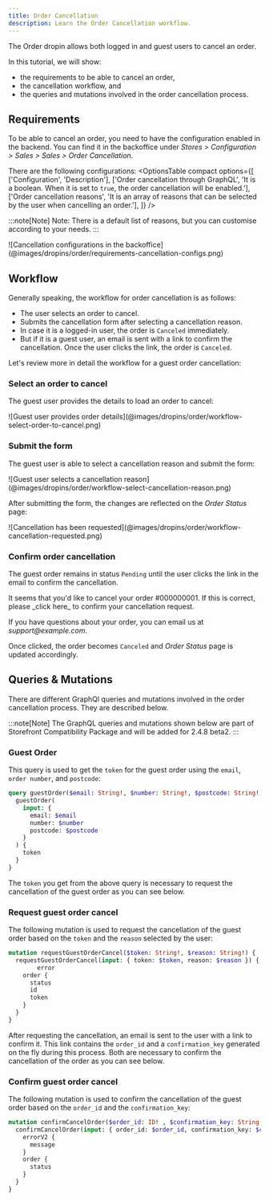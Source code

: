 ```yaml
---
title: Order Cancellation
description: Learn the Order Cancellation workflow.
---
```



The Order dropin allows both logged in and guest users to cancel an order.

In this tutorial, we will show:
- the requirements to be able to cancel an order,
- the cancellation workflow, and
- the queries and mutations involved in the order cancellation process.

## Requirements

To be able to cancel an order, you need to have the configuration enabled in the backend.
You can find it in the backoffice under *Stores > Configuration > Sales > Sales > Order Cancellation*.

There are the following configurations:
  <OptionsTable
    compact
    options={[
    ['Configuration', 'Description'],
    ['Order cancellation through GraphQL', 'It is a boolean. When it is set to `true`, the order cancellation will be enabled.'],
    ['Order cancellation reasons', 'It is an array of reasons that can be selected by the user when cancelling an order.'],
    ]}
  />

:::note[Note]
Note: There is a default list of reasons, but you can customise according to your needs.
:::

<Diagram caption="The order cancellation configurations you can customise in the backoffice">
  ![Cancellation configurations in the backoffice](@images/dropins/order/requirements-cancellation-configs.png)
</Diagram>

## Workflow

Generally speaking, the workflow for order cancellation is as follows:
- The user selects an order to cancel.
- Submits the cancellation form after selecting a cancellation reason.
- In case it is a logged-in user, the order is `Canceled` immediately.
- But if it is a guest user, an email is sent with a link to confirm the cancellation. Once the user clicks the link, the order is `Canceled`.

Let's review more in detail the workflow for a guest order cancellation:

### Select an order to cancel

The guest user provides the details to load an order to cancel:

<Diagram caption="Form presented to the guest user to load order details.">
  ![Guest user provides order details](@images/dropins/order/workflow-select-order-to-cancel.png)
</Diagram>

### Submit the form

The guest user is able to select a cancellation reason and submit the form:

<Diagram caption="Form presented to the guest user with different cancellation reasons.">
  ![Guest user selects a cancellation reason](@images/dropins/order/workflow-select-cancellation-reason.png)
</Diagram>

After submitting the form, the changes are reflected on the *Order Status* page:

<Diagram caption="Guest user is notified that cancellation has been requested.">
  ![Cancellation has been requested](@images/dropins/order/workflow-cancellation-requested.png)
</Diagram>

### Confirm order cancellation

The guest order remains in status `Pending` until the user clicks the link in the email to confirm the cancellation.

<Aside type="choose" title="Confirm Your Main Website Store Order Cancellation">
  It seems that you'd like to cancel your order #000000001. If this is correct, please _click here_ to confirm your cancellation request.

  If you have questions about your order, you can email us at _support@example.com_.
</Aside>

Once clicked, the order becomes `Canceled` and *Order Status* page is updated accordingly.

## Queries & Mutations

There are different GraphQl queries and mutations involved in the order cancellation process.
They are described below.

:::note[Note]
The GraphQL queries and mutations shown below are part of Storefront Compatibility Package and will be added for 2.4.8 beta2.
:::

### Guest Order

This query is used to get the `token` for the guest order using the `email`, `order number`, and `postcode`:

```graphql
query guestOrder($email: String!, $number: String!, $postcode: String!) {
  guestOrder(
    input: {
      email: $email
      number: $number
      postcode: $postcode
    }
  ) {
    token
  }
}
```

The `token` you get from the above query is necessary to request the cancellation of the guest order as you can see below.

### Request guest order cancel

The following mutation is used to request the cancellation of the guest order based on the `token` and the `reason` selected by the user:

```graphql
mutation requestGuestOrderCancel($token: String!, $reason: String!) {
  requestGuestOrderCancel(input: { token: $token, reason: $reason }) {
		error
    order {
      status
      id
      token
    }
  }
}
```

After requesting the cancellation, an email is sent to the user with a link to confirm it.
This link contains the `order_id` and a `confirmation_key` generated on the fly during this process.
Both are necessary to confirm the cancellation of the order as you can see below.

### Confirm guest order cancel

The following mutation is used to confirm the cancellation of the guest order based on the `order_id` and the `confirmation_key`:

```graphql
mutation confirmCancelOrder($order_id: ID! , $confirmation_key: String!) {
  confirmCancelOrder(input: { order_id: $order_id, confirmation_key: $confirmation_key }) {
    errorV2 {
      message
    }
    order {
      status
    }
  }
}
```
